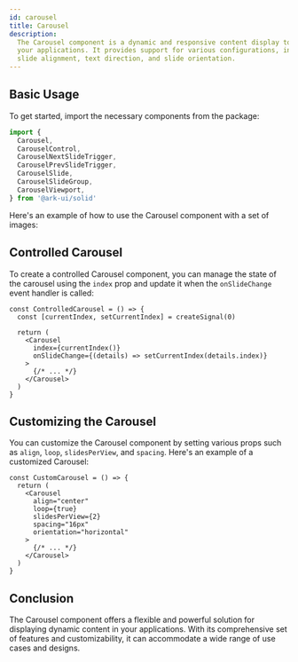 ```yaml
---
id: carousel
title: Carousel
description:
  The Carousel component is a dynamic and responsive content display tool for
  your applications. It provides support for various configurations, including
  slide alignment, text direction, and slide orientation.
---
```



## Basic Usage

To get started, import the necessary components from the package:

```jsx
import {
  Carousel,
  CarouselControl,
  CarouselNextSlideTrigger,
  CarouselPrevSlideTrigger,
  CarouselSlide,
  CarouselSlideGroup,
  CarouselViewport,
} from '@ark-ui/solid'
```

Here's an example of how to use the Carousel component with a set of images:

<Story id="Basic" />

## Controlled Carousel

To create a controlled Carousel component, you can manage the state of the
carousel using the `index` prop and update it when the `onSlideChange` event
handler is called:

```tsx
const ControlledCarousel = () => {
  const [currentIndex, setCurrentIndex] = createSignal(0)

  return (
    <Carousel
      index={currentIndex()}
      onSlideChange={(details) => setCurrentIndex(details.index)}
    >
      {/* ... */}
    </Carousel>
  )
}
```

## Customizing the Carousel

You can customize the Carousel component by setting various props such as
`align`, `loop`, `slidesPerView`, and `spacing`. Here's an example of a
customized Carousel:

```tsx
const CustomCarousel = () => {
  return (
    <Carousel
      align="center"
      loop={true}
      slidesPerView={2}
      spacing="16px"
      orientation="horizontal"
    >
      {/* ... */}
    </Carousel>
  )
}
```

## Conclusion

The Carousel component offers a flexible and powerful solution for displaying
dynamic content in your applications. With its comprehensive set of features and
customizability, it can accommodate a wide range of use cases and designs.
